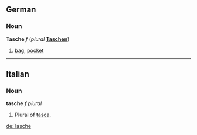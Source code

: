 ==German==
===Noun===
'''Tasche''' ''f'' (''plural'' '''[[Taschen]]''')

# [[bag]], [[pocket]]

----
==Italian==
===Noun===
'''tasche''' ''f plural''

#Plural of [[tasca]].

[[de:Tasche]]